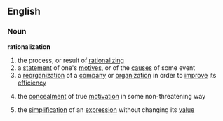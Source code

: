 ==English==
===Noun===
'''rationalization'''
{{wikipedia}}
# the process, or result of [[rationalizing]]
# a [[statement]] of one's [[motive]]s, or of the [[cause]]s of some event
# a [[reorganization]] of a [[company]] or [[organization]] in order to [[improve]] its [[efficiency]]
#{{psychiatry}} the [[concealment]] of true [[motivation]] in some non-threatening way
#{{mathematics}} the [[simplification]] of an [[expression]] without changing its [[value]]